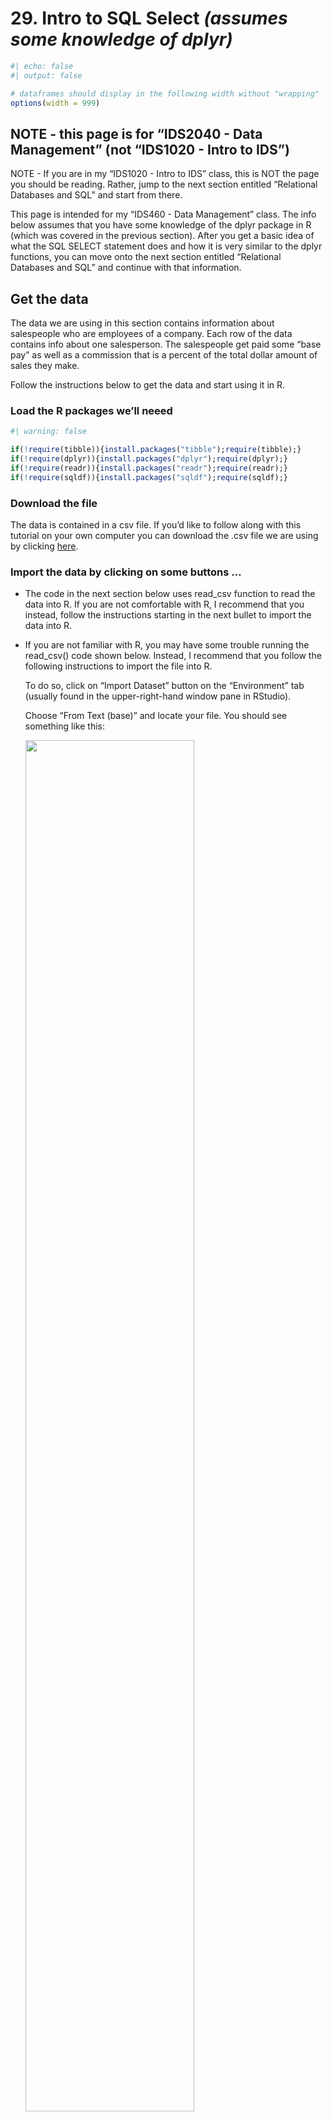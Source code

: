 # <yrChapterNumber>29. </yrChapterNumber> Intro to SQL Select ***(assumes some knowledge of dplyr)***

```r
#| echo: false
#| output: false

# dataframes should display in the following width without "wrapping"
options(width = 999)
```

## NOTE - this page is for "IDS2040 - Data Management" (not "IDS1020 - Intro to IDS")

NOTE - If you are in my "IDS1020 - Intro to IDS" class, this is NOT the
page you should be reading. Rather, jump to the next section 
entitled "Relational Databases and SQL" and start from there.

This page is intended for my "IDS460 - Data Management" class.
The info below assumes that you have some knowledge of 
the dplyr package in R (which was covered in the previous section).
After you get a basic idea of what the SQL SELECT statement does
and how it is very similar to the dplyr functions, you can move
onto the next section entitled "Relational Databases and SQL" and 
continue with that information.

## Get the data

The data we are using in this section
contains information about salespeople who are employees of a company.
Each row of the data contains info about one salesperson. The
salespeople get paid some "base pay" as well as a commission that is a 
percent of the total dollar amount of sales they make.

Follow the instructions below to get the data and start using it in R.

### Load the R packages we'll neeed

```r
#| warning: false

if(!require(tibble)){install.packages("tibble");require(tibble);}
if(!require(dplyr)){install.packages("dplyr");require(dplyr);}
if(!require(readr)){install.packages("readr");require(readr);}
if(!require(sqldf)){install.packages("sqldf");require(sqldf);}
```

### Download the file

The data is contained in a csv file.
If you'd like to follow along with this tutorial on your own computer
you can download the .csv file we are using by clicking 
[here](data/salespeople-v002.csv). 


### Import the data by clicking on some buttons ...

- The code in the next section below uses read_csv function to read the data into R.
  If you are not comfortable with R, I recommend that you instead, follow
  the instructions starting in the next bullet to import the data into R.

- If you are not familiar with R, you may have some trouble 
  running the read_csv() code shown below. Instead, I recommend that 
  you follow the following instructions to import the file into R.
  
  To do so, click on "Import Dataset" button on the "Environment" tab
  (usually found in the upper-right-hand window pane in RStudio).
    
  Choose "From Text (base)" and locate your file. You should see 
  something like this:
    
  ![](images/importDatasetFromCsvBase.png){width=75%}  
    
    Make sure to change the "Name" portion (see circled section in picture) 
    to read "sales", then press the "import" button. This will open up 
    a new tab in RStudio that shows the contents of the file. You can 
    safely navigate away from this tab or close the tab and the data will
    remain imported and can be seen by typing "sales" (without the "quotes").
  
### Import the data by typing some R code ...

The following code reads the data into R. Alternatively, you can follow
the instructions above to click on some buttons to import the data.

```r
#| include: false

# YR NOTE - this is hidden from the final output. It is being done so that 
# the files for the website are in the data folder. This helps organize
# the files for the development of the website. However, I don't want to 
# reader of the website to be confused by that so we copy the file 
# into the . folder so that we don't have to include any folder in the 
# call to read.csv below.

file.copy(from="data/salespeople-v002.csv", to=".")
```

```r
# Read in the data into a tibble
#
# Note that the following code uses the readr::read_csv function from the readr
# package which is part of the tidyverse collection of packages. 
# This function is similar to the base-R read.csv function.
# 
# read_csv returns a tibble, which is the data structure that the 
# tidyverse packages use in lieu of dataframes. A tibble is basically
# a dataframe with extra features.
# By contrast, the base-r read.csv function returns a dataframe.
 
sales = read_csv("salespeople-v002.csv", na=c("","NULL"), show_col_types=FALSE)
```


## Databases and SQL

A database is an organized collection of data that is designed to be
accessed and manipulated by computer programs. We'll cover a little more
about exactly what a database is and how it differs from Excel, R and other
programs in the next section of this book. Below is just a brief explanation
to give you some background before we start getting into the details of 
the SQL language that is used to communicate with databases.

A "relational database" is a type of database in which data is arranged in "tables" 
that are organized into "rows" and "columns". A "relational database table"
is very similar to an R dataframe or tibble.
Relational databases are controlled and managed with software known as
"Relational DataBase Management System" (RDBMS) software. 
Relational database technology dates back to the 1970s and has been around
long before R has been around. Relational databases are used by just about 
every major company all around the world. 

"Structured Query Language" (or SQL for short - pronounced "sequel") is the
standard language that is used to communicate with a DBMS to manage and manipulate
the data in a Relational Database. SQL has many different commands. 
One of the most important SQL commands for data analysts to know is the 
SQL "SELECT" command. It is this command that is used to extract data
from a database and organize the data into a desired form. 
We will focus in this section on an intro to the SQL SELECT statement. 

## Using SQL in R

As we said above, R is NOT a Database Management System. However SQL is a 
very popular language. Many technologists come to R, already having a deep
knowledge of the SQL language. Therefore it is nice to know that the SQL
language can also be used to manipulate R dataframes. This is possible 
because R dataframes are very, very similar in structure to Relational 
Database "tables" (i.e. they have rows, columns, column names and 
specific datatypes for each column).

The R "sqldf" package includes a function named "sqldf"
which takes a SQL command as its argument. Wherever the SQL command
refers to the name of a relational database "table", sqldf runs the SQL
command using the R dataframe with that name.

There are other more advanced ways for R to connect to SQL databases (DB) and
database management systems (DBMS). We will cover the more advanced ways later.
For now, sqldf will suit our purposes for this intro.

## dplyr is very similar to the SQL SELECT command

The designers of dplyr got inspiration for many of their ideas from SQL.
Therefore once you know the basics of dplyr it should be very easy to
transfer that knowledge to learning the SQL SELECT statement.

The following examples show how the concepts you learned in the previous
section about dplyr carry over to the SQL SELECT statement.

The English word "query" means a question. 
**A SQL SELECT statement is often referred to as a database "query"**.
In essence a SQL SELECT statement in essence asks the database a question
and gets back an answer.

## SQL SELECT "clauses" compared with dplyr "functions"

While dplyr uses different "functions", the SQL SELECT statement
is comprised of different "clauses". The clauses in the SQL SELECT 
statement are listed below. We will elaborate on the details of these
clauses in the sections below.

- SELECT  
  
  This is used to "select" the columns you want - similar to dplyr select function.
  
- FROM

  Used to specify which "tables" contain the information you will be working with.
  In dplyr this is accomplished via the first argument, .data, of each of
  the dplyr "verb" functions that we learned about in the previous section.
  
- WHERE

  Choose the rows you want. Directly analogous to the dplyr "filter" function.
  
- GROUP BY

  Directly analogous to the dplyr "group_by" function.
  
- HAVING

  This is also similar to the dplyr "filter" function. We will learn later
  how this differs from the SQL SELECT WHERE clause.
  
- ORDER BY
 
  Directly analogous to the dplyr "arrange" function
  
- LIMIT

  Directly analogous to the dplyr print(n=...) function or the dplyr
  slice_head(n=...) function.
  
## Order of the clauses is important

A SQL SELECT statement may contain some or all of the above clauses.
Only the SELECT clause is absolutely required.
If the SQL SELECT statement contains more than one clause then 
whichever clauses do appear must appear in the order listed above. 

## Is SQL case sensitive? yes and no

Different SQL products treat case sensitivity differently. 
In general the names of tables and columns ARE case sensitive.
The "keywords" of the language are generally NOT case sensitive. 
However, it is often the convention of many SQL books and references to 
show SQL keywords in UPPER CASE. We have done that below but it is 
not strictly necessary.


## Whitespace in SQL commands is ignored

A SQL command may be written entirely on one line. However, extra
whitespace (i.e. spaces, tabs, newlines) may be added to make the code
more readable. It is common to start each SQL SELECT statement clause 
on a new line and to add extra whitespace to make the code more readable. 
In general we tried to
follow that practice in the code.

## Intro to ERDs - i.e. "Entity Relationship Diagrams"

An "Entity Relationship Diagram" (ERD) is a diagram that highlights
the structure of the tables in a database (in database terminology tables are
also known as "entity sets" or "entity types" - see below). 
The ERD does NOT show the data in the tables, just the structure of 
the tables. The following is an ERD for the sales data we have been using. 

*Note that so far we've only been using one table. An ERD gets more complicated when*
*a database contains several tables. We will revisit ERDs again later.*


```mermaid
erDiagram
    SALES {
        first character "employee first name"
        last character "employee last name"
        title character "employee title"
        region character "region that employee sells to"
        baseInThousands numeric "employee's base pay (in thousands)"
        salesInThousands numeric "total sales dollars (in thousands)"
        yearsWithCompany numeric "number years employee with company"
    }
```

- The table name is shown at the top
- Under the table name
  * The 1st column contains the names of the table's fields (i.e. columns)
  * The 2nd column contains the datatype of the fields
  * The 3rd column contains a description of the field

Some Entity Relationship Diagrams don't contain as much information. 
Often an ERD will NOT contain a description of the fields. This is 
still a "valid" ERD, just not as descriptive.

```mermaid
erDiagram
    SALES {
        first character
        last character
        title character
        region character
        baseInThousands numeric
        salesInThousands numeric
        yearsWithCompany numeric
    }
```

In the extreme case, an ERD may only contain the names of the tables. 
This type of ERD is only really useful when the database contains 
multiple tables. 

```mermaid
erDiagram
    SALES
```


## Database terminology - fields, entities, etc

There are different terms used to refer to the rows and columns of a table, 
dataframe or tibble. Statisticians often refer to each row of a table as an
observation and
each column of a table as a variable.

In the world of databases, a column can be referred to as a "column" or a "field".
Rows are referred to as just "rows" but sometimes are referred to 
as "records" or "entities". 
Often an entire table is referred to
as an "entity" (technically a table, which is a collection of rows,
is an "entity set" or an "entity type").

The truth is that not many people use the word "entity" or "entity set". However, 
an "Entity Relationship Diagram" is used to show the tables 
in a database and how the tables are "related" to each other.

In this section we are just focusing on a single table. In a later sections,
we'll learn more 
about "relationships" between multiple tables and how the relationships
are displayed on an Entity Relationship Diagram.





## SELECT and FROM clauses

```r
# The SELECT clause specifies which columns you want.
# The FROM clause specifies the table (or tables) that contain the data.
sqldf("SELECT title, first, last
       FROM sales")
```

## SELECT * FROM ...

```r
# SELECT * in SQL is similar to select(everything()) in dplyr.
# * is an abbreviation for all of the column names.

sqldf("SELECT *
       FROM sales")

# Unfortunately, the SQL SELECT * is not as smart as the everything() function in dplyr.
# In dplyr, everything() does not include columns that you already typed.
# In SQL, the * always includes ALL columns. Therefore the following
# query displays the title and region columns a 2nd time due to the *

sqldf("SELECT title, region, *
       FROM sales")

# The only thing you can do in a select statement without a FROM clause
# is to perform calculations without data from a table.

sqldf("SELECT 3+2, 100*5")
```

## add new columns in SELECT clause

```r
# In dplyr, to add new columns you use the mutate function.
# In the SQL SELECT command this is accomplished as part of the SELECT clause.
# To add new columns that are calculated from other columns
# simply add the calculations to the select clause.

sqldf("SELECT first, last, salesInThousands, 0.1 * salesInThousands
       FROM sales
       ")

# You can give the new column a unique name by following the definition
# of the column with "AS columnName".
sqldf("SELECT first, last, salesInThousands, 0.1 * salesInThousands as commission
       FROM sales
       ")

# The word "AS" is actually optional. The following adds two new columns
# but does not use the word AS. All you need is the definition of the column
# followed by a space followed by the name of the new column.
sqldf("SELECT first, last, baseInThousands,  
              salesInThousands, 0.1 * salesInThousands commission, 
              salesInThousands * 0.1 + baseInThousands takeHome
       FROM sales
       WHERE region='africa'
       ")
```

## use aggregate functions in SELECT to create summary rows {#yrAggregateFunctions}

```r
# The dplyr summarize function is used to summarize (or aggregate) info from
# several rows into a single row. 
# 
# In the SQL SELECT statement, this is accomplished by simply using
# aggregate functions in the select clause.
#
# SQL has several built in standard aggregate functions
#
#   count(*) - similar to n() in dplyr - we'll discuss why the * is there later
#   avg(SOME_COLUMN)
#   max(SOME_COLUMN)
#   min(SOME_COLUMN)

sqldf("select count(*), avg(baseInThousands), max(baseInThousands)
       FROM sales
       ORDER BY region ASC, salesInThousands DESC")

# As shown above we can assign names to the new columns.
# Again, as we said above, the word "AS" is optional. The following statement
# would work exactly the same way if we did not have the word "AS"

sqldf("SELECT count(*) as numberOfEmployees, 
              avg(baseInThousands) AS averagebaseInThousands, 
              max(baseInThousands) AS maxbaseInThousands
       FROM sales
       ORDER BY region ASC, salesInThousands DESC")

# This is the same query as above.
# This version does not have the word "AS".
# The results are exactly the same.

sqldf("SELECT count(*) numberOfEmployees, 
              avg(baseInThousands) averagebaseInThousands, 
              max(baseInThousands) maxbaseInThousands
       FROM sales
       ORDER BY region ASC, salesInThousands DESC")

```

## WHERE clause

```r
# WHERE is directly analogous to the dplyr filter function.
#
# The WHERE clause identifies the rows that will be returned.
# It takes a logical expression that uses the names of the columns.
# For every row the SELECT statement analyzes the row and calculates the
# result of the logical expression for that row. If the logical expression
# for a row is TRUE you get the row back. If not you do not get the row.

sqldf("SELECT *
       FROM sales
       WHERE salesInThousands < 100")

# This query uses aggregate functions in the SELECT but does NOT have a WHERE.
# Therefore the result is a summary of ALL rows in the table.

sqldf("SELECT count(*), min(baseInThousands), max(baseInThousands), avg(baseInThousands)
       FROM sales")

# This is the same query but adds WHERE region='asia'.
# As a result the summary row only reflects info about the rows for 'asia'.
# Notice the there are fewer rows in the count(*) column and some of the
# other summary statistics are also different.

sqldf("SELECT count(*), min(baseInThousands), max(baseInThousands), avg(baseInThousands)
       FROM sales
       WHERE region='asia'")

```

## ORDER BY clause

```r
# The ORDER BY clause is directly anaogous to dplyr's arrange function

sqldf("SELECT *
       FROM sales
       WHERE salesInThousands < 100
       ORDER By salesInThousands")

# Just as with dplyr's arrange function the rows can be ordered
# from largest to smallest by specifying desc, i.e. a descending order
# for the values of a column.

sqldf("SELECT *
       FROM sales
       WHERE salesInThousands < 100
       ORDER BY salesInThousands DESC")

# Just as with dplyr's arrange function you can specify that the order
# of the rows should depend on multiple columns. 
# 
# The first column specified is used to order all of the rows.
# Subsequent columns mentioned in ORDER By are used only for rows
# in which the values for the earlier columns are the same.
#
# Each column could have an ascending (asc) or descending (desc) order.
# If neither asc nor desc is specified, then the default is an ascending order.

sqldf("SELECT *
       FROM sales
       ORDER BY region ASC, salesInThousands DESC")
```

## GROUP BY clause {#yrGroupBy}

```r
# The GROUP BY clause in SQL is directly analogous to the group_by function in dplyr.
#
# All of the rows that have the same value for the specified GROUP BY columns
# are aggregated (i.e. summarized) in a single line of output.
#
# GROUP BY should only be used if the SELECT clause includes aggregate functions. 

sqldf("SELECT title, count(*), avg(baseInThousands) avgBase, max(baseInThousands) maxBase
       FROM sales
       GROUP BY title
       ORDER BY title")

# Grouping by a different column - region
sqldf("SELECT region, count(*), avg(baseInThousands) avgBase, max(baseInThousands) maxBase
       FROM sales
       GROUP BY region
       ORDER BY region")

# Just as with dplyr, the groups can be defined by more than one column.
#
# The following query treats all of the rows that match in both the
# region and title columns as a single group.
#
# For example, all of the original rows from the sales table
# that have a title of "Salesperson" and a region of "asia" 
# are considered to be part of the same group and are summarized 
# in a single row of the output.

sqldf("SELECT title, region, count(*), avg(baseInThousands) avgBase, max(baseInThousands) maxBase
       FROM sales
       GROUP BY title, region
       ORDER BY title, region")

# A similar query without a GROUP BY returns just a single row that
# summarizes the data from all rows of the table.

sqldf("SELECT count(*), avg(baseInThousands) avgBase, max(baseInThousands) maxBase
       FROM sales")
```

## LIMIT clause

The LIMIT clause is similar to print(n=...) and slice_head(n=...) with dplyr.
It limits the number of rows returned to the first few
that would have been returned had the query not included the LIMIT clause.

LIMIT is often used in combination with the ORDER BY clause.

LIMIT must come at the very end of the SQL statement. 



```r

sqldf("SELECT *
       FROM sales
       ORDER BY salesInThousands desc
       LIMIT 10")

```


### LIMIT <M> &nbsp;&nbsp;&nbsp; vs &nbsp;&nbsp;&nbsp; LIMIT <M> OFFSET <N>

In general the limit clause has two different forms: 

```
      <SOME SELECT STATEMENT>
      limit M
```

(where M is an integer) results in only the first
M rows of data from what would normally have been displayed 
had the LIMIT clause not been specified.

``` 
      <SOME SELECT STATEMENT>
      limit M offset N
```

(where both M and N are integers)  
starts the output from the N+1'th row of what would normally 
have been displayed without the limit clause and then 
displays the next M rows of data.

For example: 

```r
# Display the first 3 people
sqldf("SELECT *
       FROM sales
       ORDER BY last, first
       LIMIT 3")

# Display the next 3 people
sqldf("SELECT *
       FROM sales
       ORDER BY last, first
       LIMIT 3 OFFSET 3")

# Display the next 3 people
sqldf("SELECT *
       FROM sales
       ORDER BY last, first
       LIMIT 3 OFFSET 6")
```

Note that the LIMIT clause is not standard SQL - some SQL flavors
do not contain a LIMIT clause. However, the LIMIT clause or 
something similar is part of most SQL flavors.


## DO NOT select both aggregate and non-aggregate data

**SUMMARY OF THIS SECTION:**
**If a SELECT clause includes aggregate functions then the SELECT clause should NOT**
**include non-aggregated columns, unless those columns are part of the**
**GROUP BY clause.** *(The rest of this section explains this rule.)*
**IMPORTANT** - if you don't follow this rule, then you will
NOT get an error but your output will be misleading.

*Before reading the rest of this section I highly recommend that you review*
*the sections above on*
*[aggreate functions](#yrAggregateFunctions) and the [GROUP BY clause](#yrGroupBy)*

### Example of INCORRECT select that includes both aggregate and non-aggregated columns

<!--
Do ***NOT*** do the following. You will *not* get an error, but
***the output WILL BE MISLEADING.*** -->

<!-- YR-TODO fix the hardcoded data for USA, other regions below with
queries to get the right data -->

Examine the query shown below. The 
SELECT ***incorrectly*** uses the aggregate functions ***avg*** and ***max***
mixed together with non-aggregate data, i.e. ***region*** (Note that the region 
column is NOT part of the GROUP BY). The results are ***misleading***.

Even though the underlying data in the sales table contains Managers for all of the 
regions (africa, asia, europe, usa), the results below seem to imply that the 
data in the "Manager" row is only for Managers for the "usa" region. However,
that is NOT the case. The ***maxBase*** and ***avgYears*** columns show the maxBase and
avgYears for ***ALL*** managers (not just for those from the usa region). 
The fact that the output shows "usa" and not "africa", "asia" or "europe"
is by chance. There is no guarantee that one of the other regions would be 
shown in similar queries.



> ```{r}
> # NOTE: the -- in the command below introduces a comment in SQLite
> 
> sqldf("select title,
>               region, -- DO NOT DO THIS - region is NOT in the GROUP BY
>               avg(baseInThousands) as avgBase, 
>               max(baseInThousands) as maxBase, 
>               avg(yearsWithCompany) as avgYears
>        from sales
>        group by title
>        order by title")
> ```

<!-- YR-TODO - probably remove this
You can see that there are multiple values of region for Manager
rows 
(i.e. 
*`{r} paste(sqldf("select region from sales where title='Manager' order by region")$region, collapse=', ')`* ).
However the ouptput in the query above only shows one of those regions
(i.e.
`{r} sqldf("select title,
              region, -- DO NOT DO THIS - region is NOT in the GROUP BY
              avg(baseInThousands) as avgBase, 
              max(baseInThousands) as maxBase, 
              avg(yearsWithCompany) as avgYears
       from sales
       group by title
       order by title")[1,2]`
)
It appears that the output
only reflects data from the 
`{r} sqldf("select title,
              region, -- DO NOT DO THIS - region is NOT in the GROUP BY
              avg(baseInThousands) as avgBase, 
              max(baseInThousands) as maxBase, 
              avg(yearsWithCompany) as avgYears
       from sales
       group by title
       order by title")[1,2]`
region. However, that is NOT
correct. Each row contains is summary info for 
all rows with the specified title, regardless of the region shown in the output.
-->


<!-- YR-TODO - probably remove this
Therefore, 
even though there will be one row in the output that summarizes all of the
rows for the same title (e.g. all of the *salesperson* rows) there might be
multiple different region values for the different underlying *salesperson* 
rows. To see the different values of region for the diffrent salesperson
rows we can run the following query:

::: {.callout-note}
### there are different regions for different Managers
```r
sqldf("select title, region, first, last
       from sales
       where title = 'Manager'
       order by region")
```
:::

You can see that there are multiple values of region for Manager
rows 
(i.e. 
*`{r} paste(sqldf("select region from sales where title='Manager' order by region")$region, collapse=', ')`* ).
However the ouptput in the query below only shows one of those regions
(i.e.
`{r} sqldf("select title,
              region, -- DO NOT DO THIS - region is NOT in the GROUP BY
              avg(baseInThousands) as avgBase, 
              max(baseInThousands) as maxBase, 
              avg(yearsWithCompany) as avgYears
       from sales
       group by title")[1,2]`
)
It appears that the output
only reflects data from the region that is output. However, that is NOT
correct. The output of a particular row actually is summary info for 
all rows with the specified title, regardless of the region.


-->

---

The following has the same problem but for a query that doesn't contain a 
GROUP BY. The results shown below seem to imply that the avgBase, 
maxBase and avgYears columns only take into account rows from the 
***"`{r} sqldf("select 
              region, -- DO NOT DO THIS - region is NOT in the GROUP BY
              avg(baseInThousands) as avgBase, 
              max(baseInThousands) as maxBase, 
              avg(yearsWithCompany) as avgYears
       from sales")[1,1]`"***
region. However, that is NOT the case. the avgBase, maxBase and avgYears
take into account rows from ***ALL*** regions.

> ```{r}
> # NOTE: the -- in the command below introduces a comment in SQLite
> 
> sqldf("select 
>               region, -- DO NOT DO THIS - region is NOT in the GROUP BY
>               avg(baseInThousands) as avgBase, 
>               max(baseInThousands) as maxBase, 
>               avg(yearsWithCompany) as avgYears
>        from sales
>        ")
> ```


### Explanation 

If a SELECT clause contains an [aggregate function](#yrAggregateFunctions) 
then one of the following two things happen:

- If there is no GROUP BY, then only one row is returned.
  
  ::: {.callout-note collapse="true"}
  ### click for example
  The following SELECT clause includes aggregate 
  functions and there is NO group by. Therefore only one row is returned.

  ```r
  sqldf("select avg(baseInThousands) as avgBase, 
                max(baseInThousands) as maxBase, 
                avg(yearsWithCompany) as avgYears
         from sales")
  ```
  :::


- If there IS a GROUP BY then one row is returned per group of 
  rows in the table. (see the [GROUP BY clause](#yrGroupBy) above)

  ::: {.callout-note collapse="true"}
  ### click for example
  The following statement is very similar to the statement above. However,
  this statement includes a GROUP BY. Therefore
  a single row is returned PER GROUP. Note that the SELECT clause also includes
  the title column, which is also in the GROUP BY clause. 

  ```r
  sqldf("select title,
                avg(baseInThousands) as avgBase, 
                max(baseInThousands) as maxBase, 
                avg(yearsWithCompany) as avgYears
         from sales
         group by title")
  ```
  :::

This makes sense since an aggregate function (e.g. avg, sum, min, max, count) 
takes multiple values from different rows in the table and returns only a single 
value. A select statement that doesn't have a GROUP BY passes the values 
from all rows in the table to the aggregate function. By contraste, 
a select with a GROUP BY calls the aggregate functions once for each group of 
rows. 

A SELECT clause that includes aggregated columns as well as  
non-aggregated columns is problematic.0
The aggregate function(s) return a single value so only a single row should be 
diplayed. 
However, the non-aggregated values could have multiple values and hence 
multiple rows. This causes 
a conflict (a) should only one row be returned (because of the aggregate 
functions) or (b) should more than one row be returned (because of the non-aggregated data)?
The rules of SQL say that ONLY ONE ROW is returned. However, ONE OF THE 
SEVERAL non-aggregated values will also be returned. This could lead to 
misleading output. 

### ANSI SQL standard vs SQLite vs other databases 

According to the ANSI SQL standard, queries such as those listed above that
include both aggregate and non-aggregate columns should cause an ERROR. 
However, in actuality, different RDBMS software treat this issue differently. 
By default, when using sqldf() within R, the SQLite version of the SQL is used.
SQLite does NOT return an error when issuing such queries. However, as shown
above, the results can be very misleading. SQLite's approach is that the 
person writing the query is expected to be responsible enough to not break this
rule.
Other RDBMS software may issue ERRORs or warnings or take a similar approach
to SQLite (see the documentation for the specific RDBMS software). 

#### Why doesn't SQLite check for this error?

There are situations where this rule can be too limiting. For example, 
the following grades table lists different grades that 
students got in a class. Each row lists the student's ID and the 
student's social security number (ssn), both of which could 
theoretically be a primary key for the table (i.e. they are 
"candiate primary keys").

```r
#| include: false

grades = data.frame(
  studentId = c('001','001','002','002'),
  ssn = c('111-11-1111', '111-11-1111', '222-22-2222', '222-22-2222'),
  assessment = c('test1', 'test2', 'test1', 'test2'),
  grade = c(70,80,90,100)
)
```

> ```{r}
> sqldf("select * from grades")
> ```

The following query breaks the rule described above (ssn is in the SELECT
but not in the GROUP BY). Nevertheless, the query gives accurate results. 
This is because
the studentId and the ssn are guaranteed to each contain the same
unique values for a specific student.

> ```{r}
> sqldf("select studentId, ssn, avg(grade)
>        from grades
>        group by studentId
>        order by studentId")
> ```

Similarly, this also breaks the rule (i.e. studentId is in the SELECT
but not in the GROUP BY) but the results are accurate:


> ```{r}
> sqldf("select studentId, ssn, avg(grade)
>        from grades
>        group by ssn
>        order by studentId")
> ```

Bottom line is that SQLite requires the person who is writing the SQL
to do it correctly!

<!--
```r
colnames(sales)

select(.data=sales, first, last, salesInThousands)

filter(.data=sales, salesInThousands < 100)

sales |>
  select(first, last, salesInThousands) |>
  filter(salesInThousands < 100)

sales |>
  filter(salesInThousands < 100) |>
  select(first, last, salesInThousands)

sales |>
  filter(salesInThousands < 100) |>
  select(first, last, salesInThousands) |>
  arrange(salesInThousands)

sales |>
  filter(salesInThousands < 100) |>
  select(first, last, salesInThousands) |>
  arrange(desc(salesInThousands))

# show salespeople in alphabetical order
sales |>
  arrange(last,first)

select(.data = filter(.data=sales, salesInThousands < 100),
         first, last, salesInThousands)

dfSales = as.data.frame(sales)

dfSales

as_tibble(dfSales)


# Show the names, titles and salesInThousands
#
# Arrange the results so that all titles are grouped together
# with the rows of a particular title sort the results in
# descending order based on the salesInThousands so that the better salespeople
# appear earlier in the rows for their title.
#
# Only show salespeople for the usa and europe

sales |>
  select(first, last, title, salesInThousands, region) |>
  arrange(title, desc(salesInThousands)) |>
  filter(region %in% c("usa", "europe"))

# Careful - if you take out region, it won't work

sales |>
  select(first, last, title, salesInThousands) |>
  arrange(title, desc(salesInThousands)) |>
  filter(region %in% c("usa", "europe"))

# Instead - rearrange the order of the function calls

sales |>
  arrange(title, desc(salesInThousands)) |>
  filter(region %in% c("usa", "europe")) |>
  select(first, last, title, salesInThousands)

# Use the mutate function to add new columns (can be based on existing data)

# assume that all salespeople get a commission equal to 10% of their sales.
# Create a new column with the name commission that shows the value of their commission
# Create another column called takeHome which has their total takehome pay

sales |>
  mutate(commission=0.10*salesInThousands, takeHome=baseInThousands + 0.10*salesInThousands )

sales |>
  mutate(commission=0.10*salesInThousands) |>
  mutate(takeHome=baseInThousands + commission)


sales |>
  mutate(commission=0.10*salesInThousands, .before=1) |>
  mutate(takeHome=baseInThousands + commission, .before=2)


sales |>
  arrange(title, region)

sales |>
  select (first, last, ends_with("Thousands"))

# group_by and summarize

sales |>
  summarize(mean(salesInThousands))


sales |>
  summarize(mean(salesInThousands), max(salesInThousands), mean(baseInThousands), max(baseInThousands))


sales |>
  summarize(meanSales=mean(salesInThousands),
            maxSales=max(salesInThousands),
            meanBase=mean(baseInThousands),
            maxBase=max(baseInThousands))



-->
